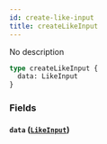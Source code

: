 ```yaml
---
id: create-like-input
title: createLikeInput
---
```


No description

```graphql
type createLikeInput {
  data: LikeInput
}
```

### Fields

#### `data` ([`LikeInput`](/v1/inputs/like-input))

